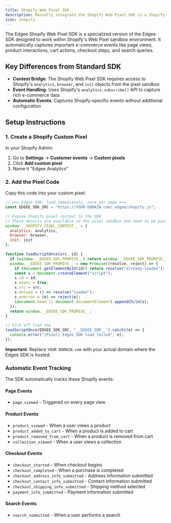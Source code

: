 ```yaml
---
title: Shopify Web Pixel SDK
description: Manually integrate the Shopify Web Pixel SDK in a Shopify store.
icon: shopify
---
```



<EdgeeSdk />

The Edgee Shopify Web Pixel SDK is a specialized version of the Edgee SDK designed to work within Shopify's Web Pixel sandbox environment. 
It automatically captures important e-commerce events like page views, product interactions, cart actions, checkout steps, and search queries.

## Key Differences from Standard SDK

- **Context Bridge**: The Shopify Web Pixel SDK requires access to Shopify's `analytics`, `browser`, and `init` objects from the pixel sandbox
- **Event Handling**: Uses Shopify's `analytics.subscribe()` API to capture rich e-commerce data
- **Automatic Events**: Captures Shopify-specific events without additional configuration

## Setup Instructions

### 1. Create a Shopify Custom Pixel

In your Shopify Admin:
1. Go to **Settings** → **Customer events** → **Custom pixels**
2. Click **Add custom pixel**
3. Name it "Edgee Analytics"

### 2. Add the Pixel Code

Copy this code into your custom pixel:

```javascript
// === Edgee SDK: load immediately, once per page ===
const EDGEE_SDK_SRC = "https://YOUR-DOMAIN.com/_edgee/shopify.js";

// Expose Shopify pixel context to the SDK
// These objects are available in the pixel sandbox and need to be passed to the Edgee SDK
window.__SHOPIFY_PIXEL_CONTEXT__ = {
  analytics: analytics,
  browser: browser,
  init: init
};

function loadScriptOnce(src, id) {
  if (window.__EDGEE_SDK_PROMISE__) return window.__EDGEE_SDK_PROMISE__;
  window.__EDGEE_SDK_PROMISE__ = new Promise((resolve, reject) => {
    if (document.getElementById(id)) return resolve("already-loaded");
    const s = document.createElement("script");
    s.id = id;
    s.async = true;
    s.src = src;
    s.onload = () => resolve("loaded");
    s.onerror = (e) => reject(e);
    (document.head || document.documentElement).appendChild(s);
  });
  return window.__EDGEE_SDK_PROMISE__;
}

// kick off load now
loadScriptOnce(EDGEE_SDK_SRC, "__EDGEE_SDK__").catch((e) => {
  console.error("[Pixel] Edgee SDK load failed", e);
});
```

**Important**: Replace `YOUR-DOMAIN.com` with your actual domain where the Edgee SDK is hosted.


### Automatic Event Tracking

The SDK automatically tracks these Shopify events:

#### Page Events
- `page_viewed` - Triggered on every page view

#### Product Events
- `product_viewed` - When a user views a product
- `product_added_to_cart` - When a product is added to cart
- `product_removed_from_cart` - When a product is removed from cart
- `collection_viewed` - When a user views a collection

#### Checkout Events
- `checkout_started` - When checkout begins
- `checkout_completed` - When a purchase is completed
- `checkout_address_info_submitted` - Address information submitted
- `checkout_contact_info_submitted` - Contact information submitted
- `checkout_shipping_info_submitted` - Shipping method selected
- `payment_info_submitted` - Payment information submitted

#### Search Events
- `search_submitted` - When a user performs a search
